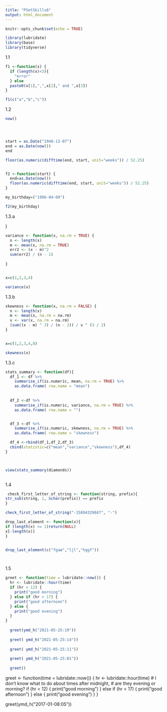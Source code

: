 ```yaml
---
title: "PSetSkills6"
output: html_document
---
```


```r
knitr::opts_chunk$set(echo = TRUE)
```


```r
library(lubridate)
library(base)
library(tidyverse)

```

1.1
```r
f1 <-function(x) {
  if (length(x)<3){
    "error"
  } else
  paste0(x[1],",",x[2]," and ",x[3])
}

f1(c("a","b","c"))

```
1.2
```r

now()




start = as.Date("1948-12-07")
end = as.Date(now())
end

floor(as.numeric(difftime(end, start, unit="weeks")) / 52.25)


f2 <-function(start) {
  end=as.Date(now())
  floor(as.numeric(difftime(end, start, unit="weeks")) / 52.25)
}

my_birthday=("1996-04-09")

f2(my_birthday)

```

1.3.a


}
```r

variance <- function(x, na.rm = TRUE) {
  n <- length(x)
  m <- mean(x, na.rm = TRUE)
  err2 <- (x - m)^2
  sum(err2) / (n - 1)
  
}


x=c(1,2,3,4)

variance(x)
```
1.3.b


```r

skewness <- function(x, na.rm = FALSE) {
  n <- length(x)
  m <- mean(x, na.rm = na.rm)
  v <- var(x, na.rm = na.rm)
  (sum((x - m) ^ 3) / (n - 2)) / v ^ (3 / 2)
}


x=c(1,2,3,4,8)

skewness(x)

```

1.3.c



```r

stats_summary <- function(df){
  df_1 <- df %>% 
    summarise_if(is.numeric, mean, na.rm = TRUE) %>% 
    as.data.frame( row.name = "mean")
  
  
  df_2 <-df %>%
    summarise_if(is.numeric, variance, na.rm = TRUE) %>% 
    as.data.frame( row.name = "")


  df_3 <-df %>%
    summarise_if(is.numeric, skewness, na.rm = TRUE) %>% 
    as.data.frame( row.name = "skewness")

  df_4 <-rbind(df_1,df_2,df_3)
  cbind(statistic=c("mean","variance","skewness"),df_4)
}



view(stats_summary(diamonds))
             

```


1.4 


```r
 check_first_letter_of_string <- function(string, prefix){
str_sub(string, 1, nchar(prefix)) == prefix
}

check_first_letter_of_string("-15894329847", "-")

```


```r

drop_last_element <- function(x){
if (length(x) <= 1)return(NULL)
x[-length(x)]
}


drop_last_element(c("fgaæ","ljl","hggf"))




```
1.5

```r
greet <- function(time = lubridate::now()) {
  hr <- lubridate::hour(time)
  if (hr < 12) {
    print("good morning")
  } else if (hr < 17) {
    print("good afternoon")
  } else {
    print("good evening")
  }
}
  
  greet(ymd_h("2021-05-25:19"))
  
  greet( ymd_h("2021-05-25:14"))
  
  greet( ymd_h("2021-05-25:11"))
  
  greet( ymd_h("2021-05-25:01"))
  
  greet()
```

greet <- function(time = lubridate::now()) {
  hr <- lubridate::hour(time)
  # I don't know what to do about times after midnight,
  # are they evening or morning?
  if (hr < 12) {
    print("good morning")
  } else if (hr < 17) {
    print("good afternoon")
  } else {
    print("good evening")
  }
}
  
  greet(ymd_h("2017-01-08:05"))

